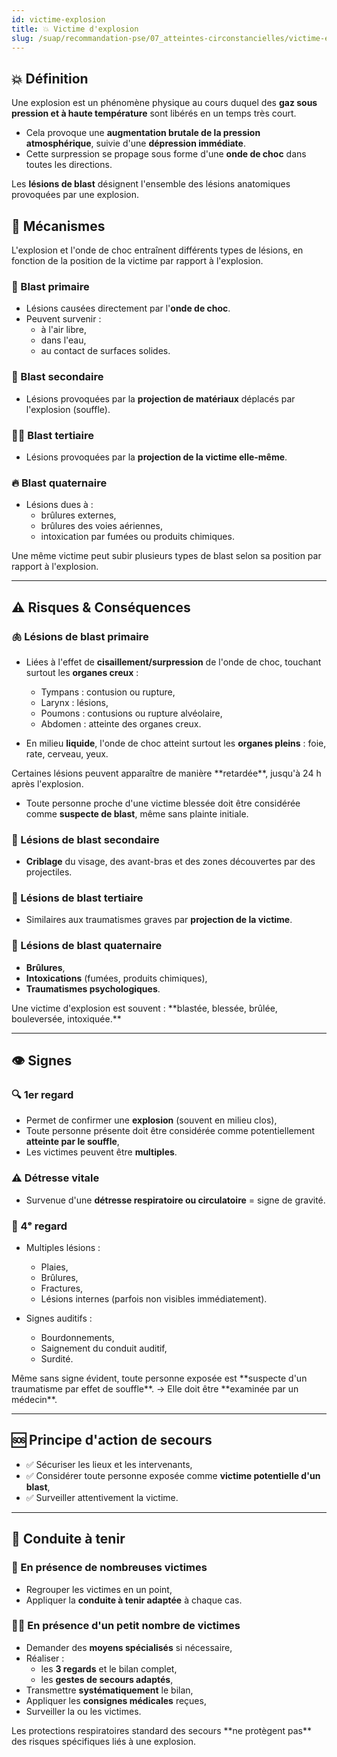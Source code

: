 ---
id: victime-explosion
title: 💥 Victime d'explosion
slug: /suap/recommandation-pse/07_atteintes-circonstancielles/victime-explosion
---


## 💥 Définition

Une explosion est un phénomène physique au cours duquel des **gaz sous pression et à haute température** sont libérés en un temps très court.

- Cela provoque une **augmentation brutale de la pression atmosphérique**, suivie d'une **dépression immédiate**.
- Cette surpression se propage sous forme d'une **onde de choc** dans toutes les directions.

Les **lésions de blast** désignent l'ensemble des lésions anatomiques provoquées par une explosion.

## 🧠 Mécanismes

L'explosion et l'onde de choc entraînent différents types de lésions, en fonction de la position de la victime par rapport à l'explosion.

### 🧨 Blast primaire

- Lésions causées directement par l'**onde de choc**.
- Peuvent survenir :
  - à l'air libre,
  - dans l'eau,
  - au contact de surfaces solides.

### 🔩 Blast secondaire

- Lésions provoquées par la **projection de matériaux** déplacés par l'explosion (souffle).

### 🧍‍♂️ Blast tertiaire

- Lésions provoquées par la **projection de la victime elle-même**.

### 🔥 Blast quaternaire

- Lésions dues à :
  - brûlures externes,
  - brûlures des voies aériennes,
  - intoxication par fumées ou produits chimiques.

<Admonition type="note">
Une même victime peut subir plusieurs types de blast selon sa position par rapport à l'explosion.
</Admonition>

---

## ⚠️ Risques & Conséquences

### 🫁 Lésions de blast primaire

- Liées à l'effet de **cisaillement/surpression** de l'onde de choc, touchant surtout les **organes creux** :

  - Tympans : contusion ou rupture,
  - Larynx : lésions,
  - Poumons : contusions ou rupture alvéolaire,
  - Abdomen : atteinte des organes creux.

- En milieu **liquide**, l'onde de choc atteint surtout les **organes pleins** : foie, rate, cerveau, yeux.

<Admonition type="warning">
Certaines lésions peuvent apparaître de manière **retardée**, jusqu'à 24 h après l'explosion.
</Admonition>

- Toute personne proche d'une victime blessée doit être considérée comme **suspecte de blast**, même sans plainte initiale.

### 🔹 Lésions de blast secondaire

- **Criblage** du visage, des avant-bras et des zones découvertes par des projectiles.

### 🔸 Lésions de blast tertiaire

- Similaires aux traumatismes graves par **projection de la victime**.

### 🔻 Lésions de blast quaternaire

- **Brûlures**,
- **Intoxications** (fumées, produits chimiques),
- **Traumatismes psychologiques**.

<Admonition type="tip">
Une victime d'explosion est souvent :
**blastée, blessée, brûlée, bouleversée, intoxiquée.**
</Admonition>

---

## 👁️ Signes

### 🔍 1er regard

- Permet de confirmer une **explosion** (souvent en milieu clos),
- Toute personne présente doit être considérée comme potentiellement **atteinte par le souffle**,
- Les victimes peuvent être **multiples**.

### ⚠️ Détresse vitale

- Survenue d'une **détresse respiratoire ou circulatoire** = signe de gravité.

### 👀 4ᵉ regard

- Multiples lésions :
  - Plaies,
  - Brûlures,
  - Fractures,
  - Lésions internes (parfois non visibles immédiatement).

- Signes auditifs :
  - Bourdonnements,
  - Saignement du conduit auditif,
  - Surdité.

<Admonition type="warning">
Même sans signe évident, toute personne exposée est **suspecte d'un traumatisme par effet de souffle**.  
→ Elle doit être **examinée par un médecin**.
</Admonition>

---

## 🆘 Principe d'action de secours

- ✅ Sécuriser les lieux et les intervenants,
- ✅ Considérer toute personne exposée comme **victime potentielle d'un blast**,
- ✅ Surveiller attentivement la victime.

---

## 🛟 Conduite à tenir

### 👥 En présence de nombreuses victimes

- Regrouper les victimes en un point,
- Appliquer la **conduite à tenir adaptée** à chaque cas.

### 🧍‍♂️ En présence d'un petit nombre de victimes

- Demander des **moyens spécialisés** si nécessaire,
- Réaliser :
  - les **3 regards** et le bilan complet,
  - les **gestes de secours adaptés**,
- Transmettre **systématiquement** le bilan,
- Appliquer les **consignes médicales** reçues,
- Surveiller la ou les victimes.

<Admonition type="note">
Les protections respiratoires standard des secours **ne protègent pas** des risques spécifiques liés à une explosion.
</Admonition>
